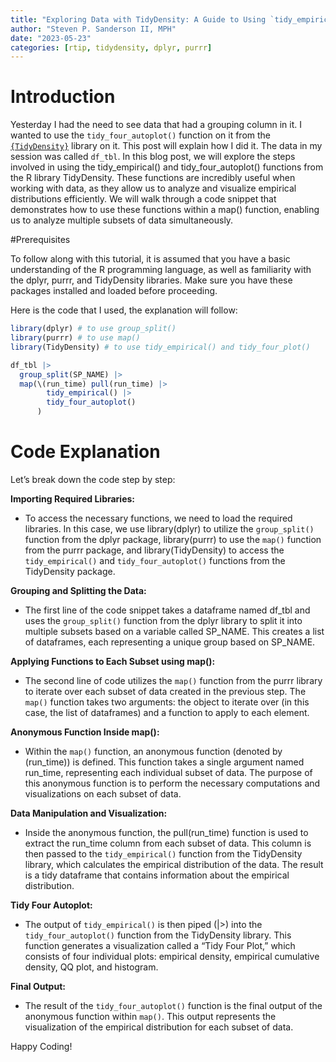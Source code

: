 ```yaml
---
title: "Exploring Data with TidyDensity: A Guide to Using `tidy_empirical()` and `tidy_four_autoplot()` in R"
author: "Steven P. Sanderson II, MPH"
date: "2023-05-23"
categories: [rtip, tidydensity, dplyr, purrr]
---
```


# Introduction

Yesterday I had the need to see data that had a grouping column in it. I wanted to use the `tidy_four_autoplot()` function on it from the [`{TidyDensity}`](https://www.spsanderson.com/TidyDensity/) library on it. This post will explain how I did it. The data in my session was called `df_tbl`. In this blog post, we will explore the steps involved in using the tidy_empirical() and tidy_four_autoplot() functions from the R library TidyDensity. These functions are incredibly useful when working with data, as they allow us to analyze and visualize empirical distributions efficiently. We will walk through a code snippet that demonstrates how to use these functions within a map() function, enabling us to analyze multiple subsets of data simultaneously.

#Prerequisites

To follow along with this tutorial, it is assumed that you have a basic understanding of the R programming language, as well as familiarity with the dplyr, purrr, and TidyDensity libraries. Make sure you have these packages installed and loaded before proceeding.

Here is the code that I used, the explanation will follow:

```r
library(dplyr) # to use group_split()
library(purrr) # to use map()
library(TidyDensity) # to use tidy_empirical() and tidy_four_plot()

df_tbl |>
  group_split(SP_NAME) |>
  map(\(run_time) pull(run_time) |>
        tidy_empirical() |>
        tidy_four_autoplot()
      )
```

# Code Explanation

Let's break down the code step by step:

__Importing Required Libraries:__

*    To access the necessary functions, we need to load the required libraries. In this case, we use library(dplyr) to utilize the `group_split()` function from the dplyr package, library(purrr) to use the `map()` function from the purrr package, and library(TidyDensity) to access the `tidy_empirical()` and `tidy_four_autoplot()` functions from the TidyDensity package.

__Grouping and Splitting the Data:__

*    The first line of the code snippet takes a dataframe named df_tbl and uses the `group_split()` function from the dplyr library to split it into multiple subsets based on a variable called SP_NAME. This creates a list of dataframes, each representing a unique group based on SP_NAME.

__Applying Functions to Each Subset using map():__

*    The second line of code utilizes the `map()` function from the purrr library to iterate over each subset of data created in the previous step. The `map()` function takes two arguments: the object to iterate over (in this case, the list of dataframes) and a function to apply to each element.

__Anonymous Function Inside map():__

*    Within the `map()` function, an anonymous function (denoted by \(run_time)) is defined. This function takes a single argument named run_time, representing each individual subset of data. The purpose of this anonymous function is to perform the necessary computations and visualizations on each subset of data.

__Data Manipulation and Visualization:__

*    Inside the anonymous function, the pull(run_time) function is used to extract the run_time column from each subset of data. This column is then passed to the `tidy_empirical()` function from the TidyDensity library, which calculates the empirical distribution of the data. The result is a tidy dataframe that contains information about the empirical distribution.

__Tidy Four Autoplot:__

*    The output of `tidy_empirical()` is then piped (|>) into the `tidy_four_autoplot()` function from the TidyDensity library. This function generates a visualization called a "Tidy Four Plot," which consists of four individual plots: empirical density, empirical cumulative density, QQ plot, and histogram.

__Final Output:__

*    The result of the `tidy_four_autoplot()` function is the final output of the anonymous function within `map()`. This output represents the visualization of the empirical distribution for each subset of data.

Happy Coding!